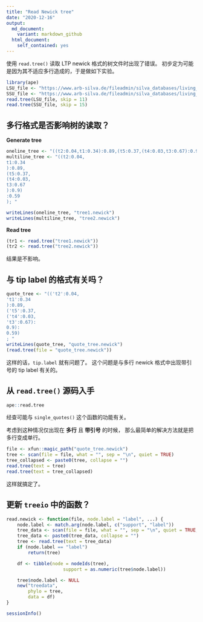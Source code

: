 ```yaml
---
title: "Read Newick tree"
date: "2020-12-16"
output:
  md_document:
    variant: markdown_github
  html_document:
    self_contained: yes
---
```


使用 `read.tree()` 读取 LTP newick 格式的树文件时出现了错误。 初步定为可能是因为其不适应多行造成的，于是做如下实验。

```r
library(ape)
LSU_file <- "https://www.arb-silva.de/fileadmin/silva_databases/living_tree/LTP_release_123/LSU_release_02_2017/LTPs123_LSU_tree.newick"
SSU_file <- "https://www.arb-silva.de/fileadmin/silva_databases/living_tree/LTP_release_132/LTPs132_SSU_tree.newick"
read.tree(LSU_file, skip = 11)
read.tree(SSU_file, skip = 15)
```


## 多行格式是否影响树的读取？

**Generate tree**

```r
oneline_tree <- "((t2:0.04,t1:0.34):0.89,(t5:0.37,(t4:0.03,t3:0.67):0.9):0.59); "
multiline_tree <- "((t2:0.04,
t1:0.34
):0.89,
(t5:0.37,
(t4:0.03,
t3:0.67
):0.9)
:0.59
); "

writeLines(oneline_tree, "tree1.newick")
writeLines(multiline_tree, "tree2.newick")
```

**Read tree**

```r
(tr1 <- read.tree("tree1.newick"))
(tr2 <- read.tree("tree2.newick"))
```

结果是不影响。

## 与 tip label 的格式有关吗？

```r
quote_tree <- "(('t2':0.04,
't1':0.34
):0.89,
('t5':0.37,
('t4':0.03,
't3':0.67):
0.9):
0.59)
; "
writeLines(quote_tree, "quote_tree.newick")
(read.tree(file = "quote_tree.newick"))
```

这样的话，`tip.label` 就有问题了。 这个问题是与多行 newick 格式中出现带引号的 tip label 有关的。

## 从 `read.tree()` 源码入手

```r
ape::read.tree
```

经查可能与 `single_quotes()` 这个函数的功能有关。

考虑到这种情况仅出现在 **多行** 且 **带引号** 的时候， 那么最简单的解决方法就是把多行变成单行。

```r
file <- xfun::magic_path("quote_tree.newick")
tree <- scan(file = file, what = "", sep = "\n", quiet = TRUE)
tree_collapsed <- paste0(tree, collapse = "")
read.tree(text = tree)
read.tree(text = tree_collapsed)
```

这样就搞定了。

## 更新 `treeio` 中的函数？

```r
read.newick <- function(file, node.label = "label", ...) {
    node.label <- match.arg(node.label, c("support", "label"))
    tree_data <- scan(file = file, what = "", sep = "\n", quiet = TRUE, ...)
    tree_data <- paste0(tree_data, collapse = "")
    tree <- read.tree(text = tree_data)
    if (node.label == "label")
        return(tree)

    df <- tibble(node = nodeIds(tree),
                     support = as.numeric(tree$node.label))

    tree$node.label <- NULL
    new("treedata",
        phylo = tree,
        data = df)
}
```



```r
sessionInfo()
```

